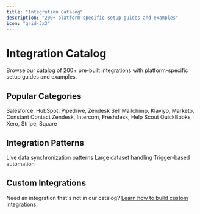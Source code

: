```yaml
---
title: "Integration Catalog"
description: "200+ platform-specific setup guides and examples"
icon: "grid-3x3"
---
```


# Integration Catalog

Browse our catalog of 200+ pre-built integrations with platform-specific setup guides and examples.

## Popular Categories

<CardGroup cols={2}>
  <Card title="CRM Platforms" icon="users" href="/v3/integration-catalog/crm/salesforce">
    Salesforce, HubSpot, Pipedrive, Zendesk Sell
  </Card>
  <Card title="Marketing Tools" icon="megaphone" href="/v3/integration-catalog/marketing/mailchimp">
    Mailchimp, Klaviyo, Marketo, Constant Contact
  </Card>
  <Card title="Support Systems" icon="headset" href="/v3/integration-catalog/support/zendesk">
    Zendesk, Intercom, Freshdesk, Help Scout
  </Card>
  <Card title="Finance & Accounting" icon="dollar-sign" href="/v3/integration-catalog/finance/quickbooks">
    QuickBooks, Xero, Stripe, Square
  </Card>
</CardGroup>

## Integration Patterns

<CardGroup cols={3}>
  <Card title="Real-time Sync" icon="sync" href="/v3/integration-catalog/patterns/real-time-sync">
    Live data synchronization patterns
  </Card>
  <Card title="Bulk Operations" icon="database" href="/v3/integration-catalog/patterns/bulk-data-operations">
    Large dataset handling
  </Card>
  <Card title="Event-driven" icon="bolt" href="/v3/integration-catalog/patterns/event-driven-workflows">
    Trigger-based automation
  </Card>
</CardGroup>

## Custom Integrations

Need an integration that's not in our catalog? [Learn how to build custom integrations](/v3/integration-catalog/custom/building-custom-apps).